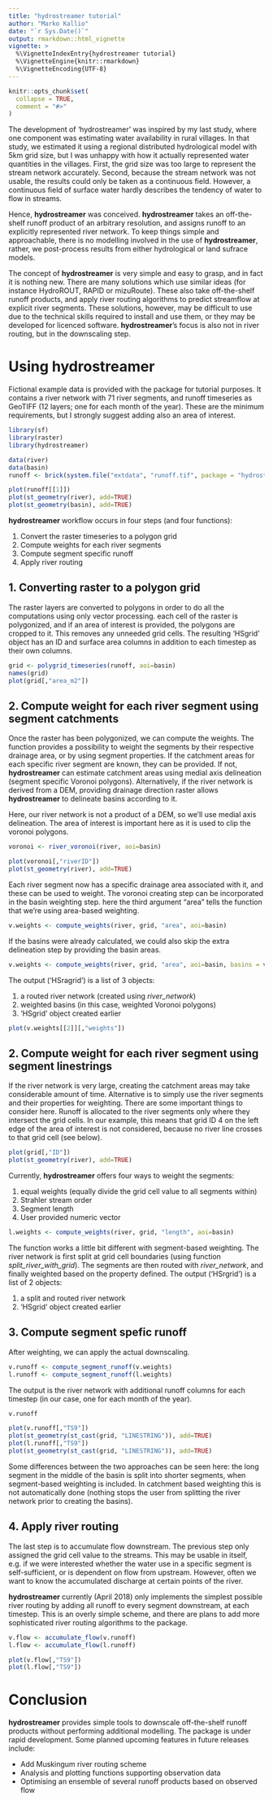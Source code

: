 ```yaml
---
title: "hydrostreamer tutorial"
author: "Marko Kallio"
date: "`r Sys.Date()`"
output: rmarkdown::html_vignette
vignette: >
  %\VignetteIndexEntry{hydrostreamer tutorial}
  %\VignetteEngine{knitr::rmarkdown}
  %\VignetteEncoding{UTF-8}
---
```


```r
knitr::opts_chunk$set(
  collapse = TRUE,
  comment = "#>"
)
```


The development of 'hydrostreamer' was inspired by my last study, where one component was estimating water availability in rural villages. In that study, we estimated it using a regional distributed hydrological model with 5km grid size, but I was unhappy with how it actually represented water quantities in the villages. First, the grid size was too large to represent the stream network accurately. Second, because the stream network was not usable, the results could only be taken as a continuous field. However, a continuous field of surface water hardly describes the tendency of water to flow in streams.

Hence, **hydrostreamer** was conceived. **hydrostreamer** takes an off-the-shelf runoff product of an arbitrary resolution, and assigns runoff to an explicitly represented river network. To keep things simple and approachable, there is no modelling involved in the use of **hydrostreamer**, rather, we post-process results from either hydrological or land sufrace models.

The concept of **hydrostreamer** is very simple and easy to grasp, and in fact it is nothing new. There are many solutions which use similar ideas (for instance HydroROUT, RAPID or mizuRoute). These also take off-the-shelf runoff products, and apply river routing algorithms to predict streamflow at explicit river segments. These solutions, however, may be difficult to use due to the technical skills required to install and use them, or they may be developed for licenced software. **hydrostreamer**'s focus is also not in river routing, but in the downscaling step.


# Using **hydrostreamer**

Fictional example data is provided with the package for tutorial purposes. It contains a river network with 71 river segments, and runoff timeseries as GeoTIFF (12 layers; one for each month of the year). These are the minimum requirements, but I strongly suggest adding also an area of interest.

```r
library(sf)
library(raster)
library(hydrostreamer)

data(river)
data(basin)
runoff <- brick(system.file("extdata", "runoff.tif", package = "hydrostreamer"))

```


```r
plot(runoff[[1]])
plot(st_geometry(river), add=TRUE)
plot(st_geometry(basin), add=TRUE)
```


**hydrostreamer** workflow occurs in four steps (and four functions):

1. Convert the raster timeseries to a polygon grid
2. Compute weights for each river segments
3. Compute segment specific runoff
4. Apply river routing

## 1. Converting raster to a polygon grid

The raster layers are converted to polygons in order to do all the computations using only vector processing. each cell of the raster is polygonized, and if an area of interest is provided, the polygons are cropped to it. This removes any unneeded grid cells. The resulting 'HSgrid' object has an ID and surface area columns in addition to each timestep as their own columns. 
```r
grid <- polygrid_timeseries(runoff, aoi=basin)
names(grid)
plot(grid[,"area_m2"])
```


## 2. Compute weight for each river segment using segment catchments

Once the raster has been polygonized, we can compute the weights. The function provides a possibility to weight the segments by their respective drainage area, or by using segment properties. If the catchment areas for each specific river segment are known, they can be provided. If not, **hydrostreamer** can estimate catchment areas using medial axis delineation (segment specific Voronoi polygons). Alternatively, if the river network is derived from a DEM, providing drainage direction raster allows **hydrostreamer** to delineate basins according to it.

Here, our river network is not a product of a DEM, so we'll use medial axis delineation. The area of interest is important here as it is used to clip the voronoi polygons.
```r
voronoi <- river_voronoi(river, aoi=basin)
```

```r
plot(voronoi[,"riverID"])
plot(st_geometry(river), add=TRUE)
```

Each river segment now has a specific drainage area associated with it, and these can be used to weight. The voronoi creating step can be incorporated in the basin weighting step. here the third argument "area" tells the function that we're using area-based weighting.
```r
v.weights <- compute_weights(river, grid, "area", aoi=basin)
```

If the basins were already calculated, we could also skip the extra delineation step by providing the basin areas.
```r
v.weights <- compute_weights(river, grid, "area", aoi=basin, basins = voronoi)
```


The output ('HSragrid') is a list of 3 objects: 

1. a routed river network (created using *river_network*)
2. weighted basins (in this case, weighted Voronoi polygons)
3. 'HSgrid' object created earlier

```r
plot(v.weights[[2]][,"weights"])
```


## 2. Compute weight for each river segment using segment linestrings

If the river network is very large, creating the catchment areas may take considerable amount of time. Alternative is to simply use the river segments and their properties for weighting. There are some important things to consider here. Runoff is allocated to the river segments only where they intersect the grid cells. In our example, this means that grid ID 4 on the left edge of the area of interest is not considered, because no river line crosses to that grid cell (see below).

```r
plot(grid[,"ID"])
plot(st_geometry(river), add=TRUE)
```


Currently, **hydrostreamer** offers four ways to weight the segments:

1. equal weights (equally divide the grid cell value to all segments within)
2. Strahler stream order 
3. Segment length
4. User provided numeric vector

```r
l.weights <- compute_weights(river, grid, "length", aoi=basin)
```

The function works a little bit different with segment-based weighting. The river network is first split at grid cell boundaries (using function *split_river_with_grid*). The segments are then routed with *river_network*, and finally weighted based on the property defined. The output ('HSrgrid') is a list of 2 objects: 

1. a split and routed river network
2. 'HSgrid' object created earlier



## 3. Compute segment spefic runoff

After weighting, we can apply the actual downscaling.

```r
v.runoff <- compute_segment_runoff(v.weights)
l.runoff <- compute_segment_runoff(l.weights)
```

The output is the river network with additional runoff columns for each timestep (in our case, one for each month of the year).
```r
v.runoff
```

```r
plot(v.runoff[,"TS9"])
plot(st_geometry(st_cast(grid, "LINESTRING")), add=TRUE)
plot(l.runoff[,"TS9"])
plot(st_geometry(st_cast(grid, "LINESTRING")), add=TRUE)
```

Some differences between the two approaches can be seen here: the long segment in the middle of the basin is split into shorter segments, when segment-based weighting is included. In catchment based weighting this is not automatically done (nothing stops the user from splitting the river network prior to creating the basins). 

## 4. Apply river routing

The last step is to accumulate flow downstream. The previous step only assigned the grid cell value to the streams. This may be usable in itself, e.g. if we were interested whether the water use in a specific segment is self-sufficient, or is dependent on flow from upstream. However, often we want to know the accumulated discharge at certain points of the river. 

**hydrostreamer** currently (April 2018) only implements the simplest possible river routing by adding all runoff to every segment downstream, at each timestep. This is an overly simple scheme, and there are plans to add more sophisticated river routing algorithms to the package.

```r
v.flow <- accumulate_flow(v.runoff)
l.flow <- accumulate_flow(l.runoff)
```

```r
plot(v.flow[,"TS9"])
plot(l.flow[,"TS9"])
```


# Conclusion

**hydrostreamer** provides simple tools to downscale off-the-shelf runoff products without performing additional modelling. The package is under rapid development. Some planned upcoming features in future releases include:

* Add Muskingum river routing scheme
* Analysis and plotting functions supporting observation data
* Optimising an ensemble of several runoff products based on observed flow
